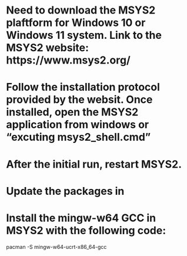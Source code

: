 # Need to download the MSYS2 plaftform for Windows 10 or Windows 11 system. Link to the MSYS2 website: https://www.msys2.org/
# Follow the installation protocol provided by the websit. Once installed, open the MSYS2 application from windows or "excuting msys2_shell.cmd"
# After the initial run, restart MSYS2.
# Update the packages in 


# Install the mingw-w64 GCC in MSYS2 with the following code:
  pacman -S mingw-w64-ucrt-x86_64-gcc
  

